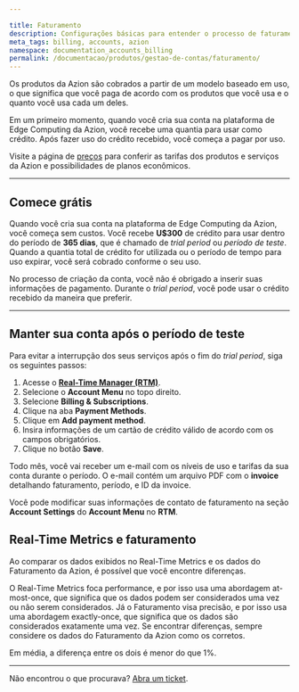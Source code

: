 ```yaml
---

title: Faturamento
description: Configurações básicas para entender o processo de faturamento da Azion e como manter uma conta ativa.
meta_tags: billing, accounts, azion
namespace: documentation_accounts_billing
permalink: /documentacao/produtos/gestao-de-contas/faturamento/
---
```


Os produtos da Azion são cobrados a partir de um modelo baseado em uso, o que significa que você paga de acordo com os produtos que você usa e o quanto você usa cada um deles.

Em um primeiro momento, quando você cria sua conta na plataforma de Edge Computing da Azion, você recebe uma quantia para usar como crédito. Após fazer uso do crédito recebido, você começa a pagar por uso.

Visite a página de [preços](https://www.azion.com/pt-br/precos) para conferir as tarifas dos produtos e serviços da Azion e possibilidades de planos econômicos.

---

## Comece grátis

Quando você cria sua conta na plataforma de Edge Computing da Azion, você começa sem custos. Você recebe **U$300** de crédito para usar dentro do período de **365 dias**, que é chamado de *trial period* ou *período de teste*. Quando a quantia total de crédito for utilizada ou o período de tempo para uso expirar, você será cobrado conforme o seu uso.

No processo de criação da conta, você não é obrigado a inserir suas informações de pagamento. Durante o *trial period*, você pode usar o crédito recebido da maneira que preferir.

---

## Manter sua conta após o período de teste

Para evitar a interrupção dos seus serviços após o fim do *trial period*, siga os seguintes passos:

1. Acesse o [**Real-Time Manager (RTM)**](https://manager.azion.com/).
2. Selecione o **Account Menu** no topo direito.
3. Selecione **Billing & Subscriptions**.
4. Clique na aba **Payment Methods**.
5. Clique em **Add payment method**.
6. Insira informações de um cartão de crédito válido de acordo com os campos obrigatórios.
7. Clique no botão **Save**.

Todo mês, você vai receber um e-mail com os níveis de uso e tarifas da sua conta durante o período. O e-mail contém um arquivo PDF com o **invoice** detalhando faturamento, período, e ID da invoice.

Você pode modificar suas informações de contato de faturamento na seção **Account Settings** do **Account Menu** no **RTM**.

## Real-Time Metrics e faturamento

Ao comparar os dados exibidos no Real-Time Metrics e os dados do Faturamento da Azion, é possível que você encontre diferenças.

O Real-Time Metrics foca performance, e por isso usa uma abordagem at-most-once, que significa que os dados podem ser considerados uma vez ou não serem considerados. Já o Faturamento visa precisão, e por isso usa uma abordagem exactly-once, que significa que os dados são considerados exatamente uma vez. Se encontrar diferenças, sempre considere os dados do Faturamento da Azion como os corretos.

Em média, a diferença entre os dois é menor do que 1%.

---

Não encontrou o que procurava? [Abra um ticket](https://tickets.azion.com/pt-BR/support/login/).
